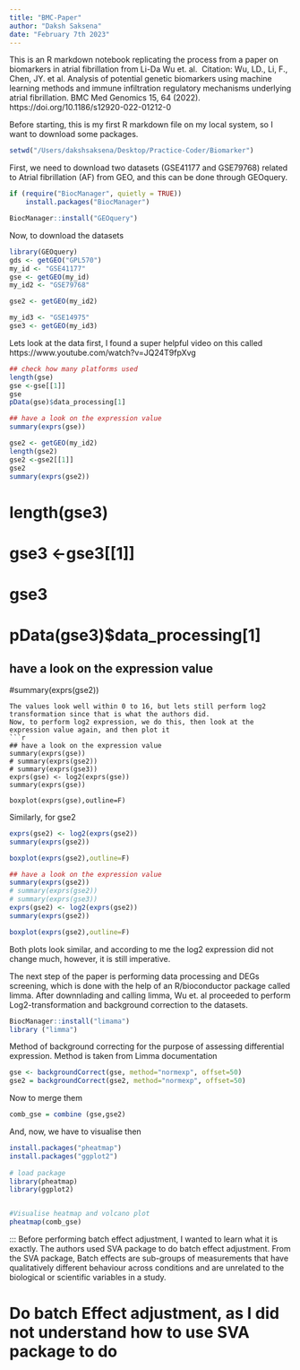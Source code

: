 ```yaml
---
title: "BMC-Paper"
author: "Daksh Saksena"
date: "February 7th 2023"
---
```


This is an R markdown notebook replicating the process from a paper on biomarkers in atrial fibrillation from Li-Da Wu et. al. 
Citation: Wu, LD., Li, F., Chen, JY. et al. Analysis of potential genetic biomarkers using machine learning methods and immune infiltration regulatory mechanisms underlying atrial fibrillation.
BMC Med Genomics 15, 64 (2022). https://doi.org/10.1186/s12920-022-01212-0

Before starting, this is my first R markdown file on my local system, so I want to download some packages.

```r
setwd("/Users/dakshsaksena/Desktop/Practice-Coder/Biomarker")


```

First, we need to download two datasets (GSE41177 and GSE79768) related to Atrial fibrillation (AF) from GEO, and this can be done through GEOquery. 

```r
if (require("BiocManager", quietly = TRUE))
    install.packages("BiocManager")

BiocManager::install("GEOquery")
```

Now, to download the datasets 

```r
library(GEOquery)
gds <- getGEO("GPL570")
my_id <- "GSE41177"
gse <- getGEO(my_id)
my_id2 <- "GSE79768"

gse2 <- getGEO(my_id2)

my_id3 <- "GSE14975"
gse3 <- getGEO(my_id3)

```

Lets look at the data first, I found a super helpful video on this called https://www.youtube.com/watch?v=JQ24T9fpXvg
```r
## check how many platforms used
length(gse)
gse <-gse[[1]]
gse
pData(gse)$data_processing[1]

## have a look on the expression value
summary(exprs(gse))
```
```r
gse2 <- getGEO(my_id2)
length(gse2)
gse2 <-gse2[[1]]
gse2
summary(exprs(gse2))

```
# length(gse3)
# gse3 <-gse3[[1]]
# gse3
# pData(gse3)$data_processing[1]

## have a look on the expression value
#summary(exprs(gse2))

```
The values look well within 0 to 16, but lets still perform log2 transformation since that is what the authors did. 
Now, to perform log2 expression, we do this, then look at the expression value again, and then plot it
```r
## have a look on the expression value
summary(exprs(gse))
# summary(exprs(gse2))
# summary(exprs(gse3))
exprs(gse) <- log2(exprs(gse))
summary(exprs(gse))

boxplot(exprs(gse),outline=F)
```

Similarly, for gse2

```r
exprs(gse2) <- log2(exprs(gse2))
summary(exprs(gse2))

boxplot(exprs(gse2),outline=F)
```


```r
## have a look on the expression value
summary(exprs(gse2))
# summary(exprs(gse2))
# summary(exprs(gse3))
exprs(gse2) <- log2(exprs(gse2))
summary(exprs(gse2))

boxplot(exprs(gse2),outline=F)
```

Both plots look similar, and according to me the log2 expression did not change much, however, it is still imperative.

The next step of the paper is performing data processing and DEGs screening, which is done with the help of an R/bioconductor package called limma. 
After downnlading and calling limma, Wu et. al proceeded to perform Log2-transformation and background correction to the datasets. 
```r
BiocManager::install("limama")
library ("limma")
```
Method of background correcting for the purpose of assessing differential expression. Method is taken from Limma documentation
```r
gse <- backgroundCorrect(gse, method="normexp", offset=50)
gse2 = backgroundCorrect(gse2, method="normexp", offset=50)
```
Now to merge them

```r
comb_gse = combine (gse,gse2)
```

And, now, we have to visualise then
```r
install.packages("pheatmap")
install.packages("ggplot2")
 
# load package
library(pheatmap)
library(ggplot2)


#Visualise heatmap and volcano plot
pheatmap(comb_gse)
```

:::
Before performing batch effect adjustment, I wanted to learn what it is exactly. The authors used SVA package to do batch effect adjustment.
From the SVA package, Batch effects are sub-groups of measurements that have qualitatively different behaviour across conditions and are 
unrelated to the biological or scientific variables in a study. 


# Do batch Effect adjustment, as I did not understand how to use SVA package to do 


